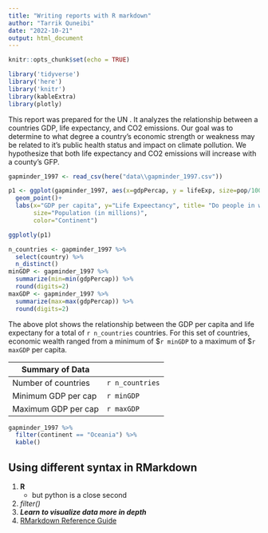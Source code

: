 ```yaml
---
title: "Writing reports with R markdown"
author: "Tarrik Quneibi"
date: "2022-10-21"
output: html_document
---
```


```r
knitr::opts_chunk$set(echo = TRUE)
```


```r
library('tidyverse')
library('here')
library('knitr')
library(kableExtra)
library(plotly)
```

This report was prepared for the UN . It analyzes the relationship between a countries GDP, life expectancy, and CO2 emissions. Our goal was to determine to what degree a country's economic strength or weakness may be related to it's public health status and impact on climate pollution. We hypothesize that both life expectancy and CO2 emissions will increase with a county's GFP.

```r
gapminder_1997 <- read_csv(here("data\\gapminder_1997.csv"))


```


```r

p1 <- ggplot(gapminder_1997, aes(x=gdpPercap, y = lifeExp, size=pop/1000000, color=continent))+
  geom_point()+
  labs(x="GDP per capita", y="Life Expeectancy", title= "Do people in wealthy countries live longer?" ,
       size="Population (in millions)",
       color="Continent")

ggplotly(p1)
```


```r
n_countries <- gapminder_1997 %>%
  select(country) %>%
  n_distinct()
minGDP <- gapminder_1997 %>%
  summarize(min=min(gdpPercap)) %>%
  round(digits=2)
maxGDP <- gapminder_1997 %>%
  summarize(max=max(gdpPercap)) %>%
  round(digits=2)
```

The above plot shows the relationship between the GDP per capita and life expectany for a total of `r n_countries` countries. For this set of countries, economic wealth ranged from a minimum of $`r minGDP` to a maximum of $`r maxGDP` per capita.

| Summary of Data   |
|--------------------|-----------------|
|Number of countries | `r n_countries` |
|Minimum GDP per cap | `r minGDP`      |
|Maximum GDP per cap | `r maxGDP`      |

```r
gapminder_1997 %>%
  filter(continent == "Oceania") %>%
  kable()


```
## Using different syntax in RMarkdown

1. **R**
    + but python is a close second
2. *filter()*
3. ***Learn to visualize data more in depth***
4. [RMarkdown Reference Guide](chrome-extension://efaidnbmnnnibpcajpcglclefindmkaj/https://www.rstudio.com/wp-content/uploads/2015/03/rmarkdown-reference.pdf)


